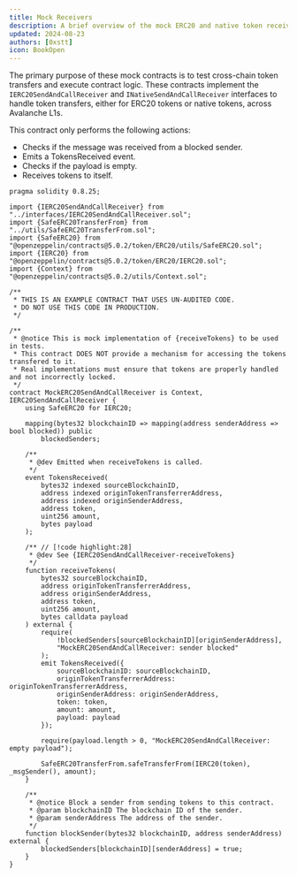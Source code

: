 ```yaml
---
title: Mock Receivers
description: A brief overview of the mock ERC20 and native token receivers used for testing in sendAndCall functions.
updated: 2024-08-23
authors: [0xstt]
icon: BookOpen
---
```


The primary purpose of these mock contracts is to test cross-chain token transfers and execute contract logic. These contracts implement the `IERC20SendAndCallReceiver` and `INativeSendAndCallReceiver` interfaces to handle token transfers, either for ERC20 tokens or native tokens, across Avalanche L1s.

This contract only performs the following actions:

- Checks if the message was received from a blocked sender.
- Emits a TokensReceived event.
- Checks if the payload is empty.
- Receives tokens to itself.

```solidity title="lib/avalanche-interchain-token-transfer/contracts/src/mocks/MockERC20SendAndCallReceiver.sol"
pragma solidity 0.8.25;

import {IERC20SendAndCallReceiver} from "../interfaces/IERC20SendAndCallReceiver.sol";
import {SafeERC20TransferFrom} from "../utils/SafeERC20TransferFrom.sol";
import {SafeERC20} from "@openzeppelin/contracts@5.0.2/token/ERC20/utils/SafeERC20.sol";
import {IERC20} from "@openzeppelin/contracts@5.0.2/token/ERC20/IERC20.sol";
import {Context} from "@openzeppelin/contracts@5.0.2/utils/Context.sol";

/**
 * THIS IS AN EXAMPLE CONTRACT THAT USES UN-AUDITED CODE.
 * DO NOT USE THIS CODE IN PRODUCTION.
 */

/**
 * @notice This is mock implementation of {receiveTokens} to be used in tests.
 * This contract DOES NOT provide a mechanism for accessing the tokens transfered to it.
 * Real implementations must ensure that tokens are properly handled and not incorrectly locked.
 */
contract MockERC20SendAndCallReceiver is Context, IERC20SendAndCallReceiver {
    using SafeERC20 for IERC20;

    mapping(bytes32 blockchainID => mapping(address senderAddress => bool blocked)) public
        blockedSenders;

    /**
     * @dev Emitted when receiveTokens is called.
     */
    event TokensReceived(
        bytes32 indexed sourceBlockchainID,
        address indexed originTokenTransferrerAddress,
        address indexed originSenderAddress,
        address token,
        uint256 amount,
        bytes payload
    );

    /** // [!code highlight:28]
     * @dev See {IERC20SendAndCallReceiver-receiveTokens}
     */
    function receiveTokens(
        bytes32 sourceBlockchainID,
        address originTokenTransferrerAddress,
        address originSenderAddress,
        address token,
        uint256 amount,
        bytes calldata payload
    ) external {
        require(
            !blockedSenders[sourceBlockchainID][originSenderAddress],
            "MockERC20SendAndCallReceiver: sender blocked"
        );
        emit TokensReceived({
            sourceBlockchainID: sourceBlockchainID,
            originTokenTransferrerAddress: originTokenTransferrerAddress,
            originSenderAddress: originSenderAddress,
            token: token,
            amount: amount,
            payload: payload
        });

        require(payload.length > 0, "MockERC20SendAndCallReceiver: empty payload");

        SafeERC20TransferFrom.safeTransferFrom(IERC20(token), _msgSender(), amount);
    }

    /**
     * @notice Block a sender from sending tokens to this contract.
     * @param blockchainID The blockchain ID of the sender.
     * @param senderAddress The address of the sender.
     */
    function blockSender(bytes32 blockchainID, address senderAddress) external {
        blockedSenders[blockchainID][senderAddress] = true;
    }
}
```